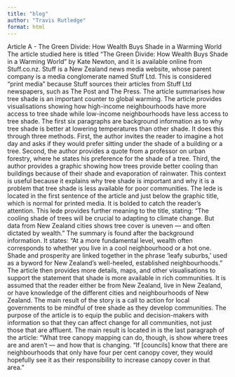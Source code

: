 ```yaml
---
title: "blog"
author: "Travis Rutledge"
format: html
---
```


Article A - The Green Divide: How Wealth Buys Shade in a Warming World The article studied here is titled “The Green Divide: How Wealth Buys Shade in a Warming World” by Kate Newton, and it is available online from Stuff.co.nz. Stuff is a New Zealand news media website, whose parent company is a media conglomerate named Stuff Ltd. This is considered “print media” because Stuff sources their articles from Stuff Ltd newspapers, such as The Post and The Press. The article summarises how tree shade is an important counter to global warming. The article provides visualisations showing how high-income neighbourhoods have more access to tree shade while low-income neighbourhoods have less access to tree shade. The first six paragraphs are background information as to why tree shade is better at lowering temperatures than other shade. It does this through three methods. First, the author invites the reader to imagine a hot day and asks if they would prefer sitting under the shade of a building or a tree. Second, the author provides a quote from a professor on urban forestry, where he states his preference for the shade of a tree. Third, the author provides a graphic showing how trees provide better cooling than buildings because of their shade and evaporation of rainwater. This context is useful because it explains why tree shade is important and why it is a problem that tree shade is less available for poor communities. The lede is located in the first sentence of the article and just below the graphic title, which is normal for printed media. It is bolded to catch the reader’s attention. This lede provides further meaning to the title, stating: “The cooling shade of trees will be crucial to adapting to climate change. But data from New Zealand cities shows tree cover is uneven — and often dictated by wealth.” The summary is found after the background information. It states: “At a more fundamental level, wealth often corresponds to whether you live in a cool neighbourhood or a hot one. Shade and prosperity are linked together in the phrase ‘leafy suburbs,’ used as a byword for New Zealand’s well-heeled, established neighbourhoods.” The article then provides more details, maps, and other visualisations to support the statement that shade is more available in rich communities. It is assumed that the reader either be from New Zealand, live in New Zealand, or have knowledge of the different cities and neighbourhoods of New Zealand. The main result of the story is a call to action for local governments to be mindful of tree shade as they develop communities. The purpose of the article is to equip the public and decision-makers with information so that they can affect change for all communities, not just those that are affluent. The main result is located in is the last paragraph of the article: “What tree canopy mapping can do, though, is show where trees are and aren’t — and how that is changing. “If \[councils\] know that there are neighbourhoods that only have four per cent canopy cover, they would hopefully see it as their responsibility to increase canopy cover in that area.”
